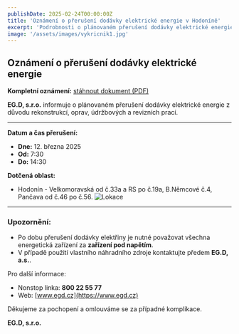 ```yaml
---
publishDate: 2025-02-24T00:00:00Z
title: 'Oznámení o přerušení dodávky elektrické energie v Hodoníně'
excerpt: 'Podrobnosti o plánovaném přerušení dodávky elektrické energie v Hodoníně dne 12. března 2025'
image: '/assets/images/vykricnik1.jpg'
---
```


## Oznámení o přerušení dodávky elektrické energie

**Kompletní oznámení:** [stáhnout dokument (PDF)](/assets/files/obecne-dokumenty/eon_oznameni12.pdf)

**EG.D, s.r.o.** informuje o plánovaném přerušení dodávky elektrické energie z důvodu rekonstrukcí, oprav, údržbových a revizních prací.

---

**Datum a čas přerušení:**

- **Dne:** 12. března 2025
- **Od:** 7:30
- **Do:** 14:30

**Dotčená oblast:**

- Hodonín - Velkomoravská od č.33a a RS po č.19a, B.Němcové č.4, Pančava od č.46 po č.56.
  ![Lokace](/assets/images/odstavka12.png)

---

### Upozornění:

- Po dobu přerušení dodávky elektřiny je nutné považovat všechna energetická zařízení za **zařízení pod napětím**.
- V případě použití vlastního náhradního zdroje kontaktujte předem **EG.D, a.s.**.

Pro další informace:

- Nonstop linka: **800 22 55 77**
- Web: [www.egd.cz](https://www.egd.cz)

Děkujeme za pochopení a omlouváme se za případné komplikace.

**EG.D, s.r.o.**
